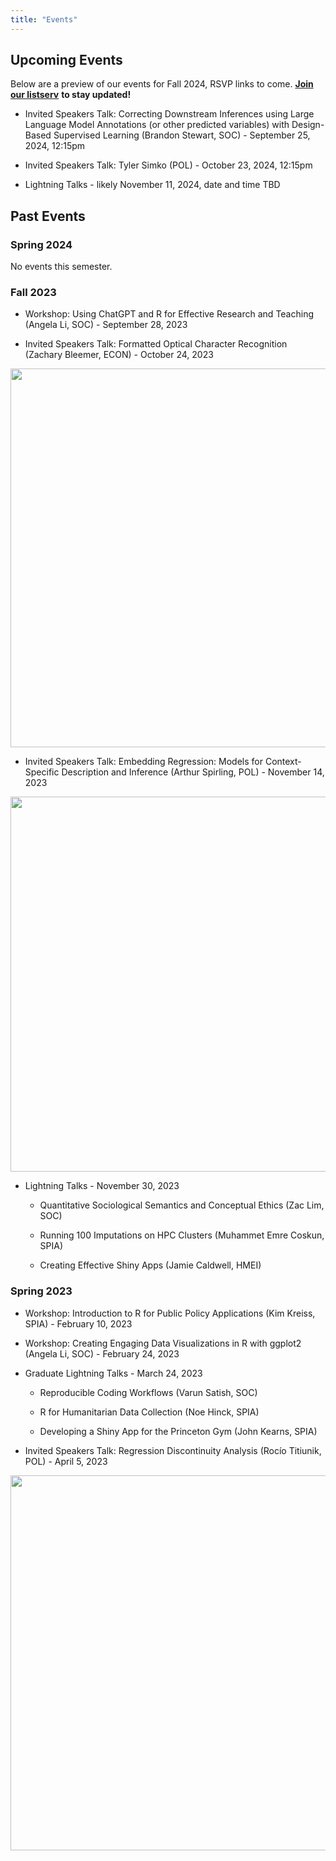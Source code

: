 ```yaml
---
title: "Events"
---
```


## Upcoming Events

Below are a preview of our events for Fall 2024, RSVP links to come. [**Join our listserv**](https://princeton-r-group.github.io/getinvolved.html) **to stay updated!**

-   Invited Speakers Talk: Correcting Downstream Inferences using Large Language Model Annotations (or other predicted variables) with Design-Based Supervised Learning (Brandon Stewart, SOC) - September 25, 2024, 12:15pm

-   Invited Speakers Talk: Tyler Simko (POL) - October 23, 2024, 12:15pm

-   Lightning Talks - likely November 11, 2024, date and time TBD

## Past Events

### Spring 2024

No events this semester.

### Fall 2023

-   Workshop: Using ChatGPT and R for Effective Research and Teaching (Angela Li, SOC) - September 28, 2023

-   Invited Speakers Talk: Formatted Optical Character Recognition (Zachary Bleemer, ECON) - October 24, 2023

![](images/bleemer-talk.png){fig-alt="Poster for R Group talk from Economics Professor Zachary Bleemer" fig-align="center" width="606"}

-   Invited Speakers Talk: Embedding Regression: Models for Context-Specific Description and Inference (Arthur Spirling, POL) - November 14, 2023

![](images/spirling-talk.png){fig-alt="Poster for R Group talk from Politics Professor Arthur Spirling" fig-align="center" width="600"}

-   Lightning Talks - November 30, 2023

    -   Quantitative Sociological Semantics and Conceptual Ethics (Zac Lim, SOC)

    -   Running 100 Imputations on HPC Clusters (Muhammet Emre Coskun, SPIA)

    -   Creating Effective Shiny Apps (Jamie Caldwell, HMEI)

### Spring 2023

-   Workshop: Introduction to R for Public Policy Applications (Kim Kreiss, SPIA) - February 10, 2023

-   Workshop: Creating Engaging Data Visualizations in R with ggplot2 (Angela Li, SOC) - February 24, 2023

-   Graduate Lightning Talks - March 24, 2023

    -   Reproducible Coding Workflows (Varun Satish, SOC)

    -   R for Humanitarian Data Collection (Noe Hinck, SPIA)

    -   Developing a Shiny App for the Princeton Gym (John Kearns, SPIA)

-   Invited Speakers Talk: Regression Discontinuity Analysis (Rocío Titiunik, POL) - April 5, 2023

![](images/titiunik-talk.png){fig-alt="Poster for R Group talk from Politics Professor Rocio Titiunik" fig-align="center" width="600"}

